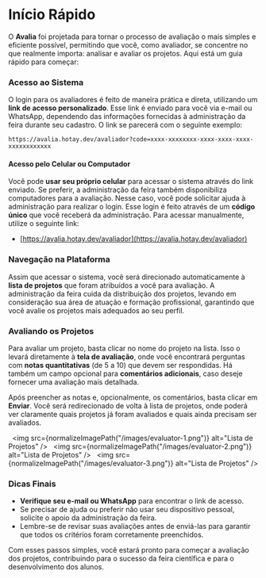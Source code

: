 
# Início Rápido

O **Avalia** foi projetada para tornar o processo de avaliação o mais simples e eficiente possível, permitindo que você, como avaliador, se concentre no que realmente importa: analisar e avaliar os projetos. Aqui está um guia rápido para começar:

### Acesso ao Sistema

O login para os avaliadores é feito de maneira prática e direta, utilizando um **link de acesso personalizado**. Esse link é enviado para você via e-mail ou WhatsApp, dependendo das informações fornecidas à administração da feira durante seu cadastro. O link se parecerá com o seguinte exemplo:

```
https://avalia.hotay.dev/avaliador?code=xxxx-xxxxxxxx-xxxx-xxxx-xxxx-xxxxxxxxxxxx
```

#### Acesso pelo Celular ou Computador

Você pode **usar seu próprio celular** para acessar o sistema através do link enviado. Se preferir, a administração da feira também disponibiliza computadores para a avaliação. Nesse caso, você pode solicitar ajuda à administração para realizar o login. Esse login é feito através de um **código único** que você receberá da administração. Para acessar manualmente, utilize o seguinte link:

- [https://avalia.hotay.dev/avaliador](https://avalia.hotay.dev/avaliador)


### Navegação na Plataforma

Assim que acessar o sistema, você será direcionado automaticamente à **lista de projetos** que foram atribuídos a você para avaliação. A administração da feira cuida da distribuição dos projetos, levando em consideração sua área de atuação e formação profissional, garantindo que você avalie os projetos mais adequados ao seu perfil.

### Avaliando os Projetos

Para avaliar um projeto, basta clicar no nome do projeto na lista. Isso o levará diretamente à **tela de avaliação**, onde você encontrará perguntas com **notas quantitativas** (de 5 a 10) que devem ser respondidas. Há também um campo opcional para **comentários adicionais**, caso deseje fornecer uma avaliação mais detalhada.

Após preencher as notas e, opcionalmente, os comentários, basta clicar em **Enviar**. Você será redirecionado de volta à lista de projetos, onde poderá ver claramente quais projetos já foram avaliados e quais ainda precisam ser avaliados.

&nbsp;
<img src={normalizeImagePath("/images/evaluator-1.png")} alt="Lista de Projetos" />
&nbsp;
<img src={normalizeImagePath("/images/evaluator-2.png")} alt="Lista de Projetos" />
&nbsp;
<img src={normalizeImagePath("/images/evaluator-3.png")} alt="Lista de Projetos" />

### Dicas Finais

- **Verifique seu e-mail ou WhatsApp** para encontrar o link de acesso.
- Se precisar de ajuda ou preferir não usar seu dispositivo pessoal, solicite o apoio da administração da feira.
- Lembre-se de revisar suas avaliações antes de enviá-las para garantir que todos os critérios foram corretamente preenchidos.

Com esses passos simples, você estará pronto para começar a avaliação dos projetos, contribuindo para o sucesso da feira científica e para o desenvolvimento dos alunos.

